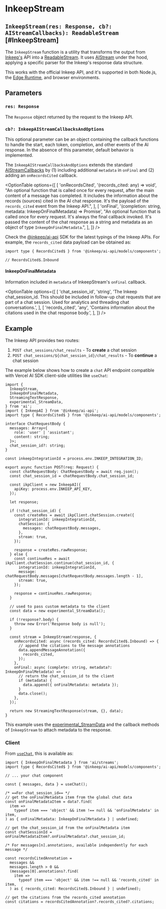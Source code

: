 
# InkeepStream

## `InkeepStream(res: Response, cb?: AIStreamCallbacks): ReadableStream` [#InkeepStream]

The `InkeepStream` function is a utility that transforms the output from [Inkeep's](https://www.inkeep.com) API into a [ReadableStream](https://developer.mozilla.org/docs/Web/API/ReadableStream). It uses [AIStream](/docs/api-reference/ai-stream) under the hood, applying a specific parser for the Inkeep's response data structure.

This works with the official Inkeep API, and it's supported in both Node.js, the [Edge Runtime](https://edge-runtime.vercel.app), and browser environments.

## Parameters

### `res: Response`

The `Response` object returned by the request to the Inkeep API.

### `cb?: InkeepAIStreamCallbacksAndOptions`

This optional parameter can be an object containing the callback functions to handle the start, each token, completion, and other events of the AI response. In the absence of this parameter, default behavior is implemented.

The `InkeepAIStreamCallbacksAndOptions` extends the standard [AIStreamCallbacks](/docs/api-reference/ai-stream#AIStreamCallbacks) by (1) including additional `metadata` in `onFinal` and (2) adding an `onRecordsCited` callback.

<OptionTable
  options={[
    [
      'onRecordsCited',
      '(records_cited: any) => void',
      "An optional function that is called once for every request, after the main content of a message has completed. It includes the information about the records (sources) cited in the AI chat response. It's the payload of the `records_cited` event from the Inkeep API.",
    ],
    [
      'onFinal',
      '(completion: string, metadata: InkeepOnFinalMetadata) => Promise<void>',
      "An optional function that is called once for every request. It's always the final callback invoked. It's passed the content of the chat response as a string and metadata as an object of type `InkeepOnFinalMetadata`.",
    ],
  ]}
/>

Check the [@inkeep/ai-api](https://github.com/inkeep/ai-api-ts) SDK for the latest typings of the Inkeep APIs. For example, the `records_cited` data payload can be obtained as:

```
import type { RecordsCited$ } from '@inkeep/ai-api/models/components';

// RecordsCited$.Inbound
```

#### InkeepOnFinalMetadata

Information included in `metadata` of InkeepStream's `onFinal` callback.

<OptionTable
  options={[
    [
      'chat_session_id',
      'string',
      'The Inkeep chat_session_id. This should be included in follow-up chat requests that are part of a chat session. Used for analytics and threading chat conversations.',
    ],
    [
      'records_cited',
      'any',
      'Contains information about the citations used in the chat response body.',
    ],
  ]}
/>

## Example

The Inkeep API provides two routes:

1. `POST chat_sessions/chat_results` - To **create** a chat session
2. `POST chat_sessions/${chat_session_id}/chat_results` - To **continue** a chat session

The example below shows how to create a `chat` API endpoint compatible with Vercel AI SDK client-side utilities like `useChat`:

```tsx filename="app/api/chat/route.ts" showLineNumbers
import {
  InkeepStream,
  InkeepOnFinalMetadata,
  StreamingTextResponse,
  experimental_StreamData,
} from 'ai';
import { InkeepAI } from '@inkeep/ai-api';
import type { RecordsCited$ } from '@inkeep/ai-api/models/components';

interface ChatRequestBody {
  messages: Array<{
    role: 'user' | 'assistant';
    content: string;
  }>;
  chat_session_id?: string;
}

const inkeepIntegrationId = process.env.INKEEP_INTEGRATION_ID;

export async function POST(req: Request) {
  const chatRequestBody: ChatRequestBody = await req.json();
  const chat_session_id = chatRequestBody.chat_session_id;

  const ikpClient = new InkeepAI({
    apiKey: process.env.INKEEP_API_KEY,
  });

  let response;

  if (!chat_session_id) {
    const createRes = await ikpClient.chatSession.create({
      integrationId: inkeepIntegrationId,
      chatSession: {
        messages: chatRequestBody.messages,
      },
      stream: true,
    });

    response = createRes.rawResponse;
  } else {
    const continueRes = await ikpClient.chatSession.continue(chat_session_id, {
      integrationId: inkeepIntegrationId,
      message: chatRequestBody.messages[chatRequestBody.messages.length - 1],
      stream: true,
    });

    response = continueRes.rawResponse;
  }

  // used to pass custom metadata to the client
  const data = new experimental_StreamData();

  if (!response?.body) {
    throw new Error('Response body is null');
  }

  const stream = InkeepStream(response, {
    onRecordsCited: async (records_cited: RecordsCited$.Inbound) => {
      // append the citations to the message annotations
      data.appendMessageAnnotation({
        records_cited,
      });
    },
    onFinal: async (complete: string, metadata?: InkeepOnFinalMetadata) => {
      // return the chat_session_id to the client
      if (metadata) {
        data.append({ onFinalMetadata: metadata });
      }
      data.close();
    },
  });

  return new StreamingTextResponse(stream, {}, data);
}
```

This example uses the [experimental_StreamData](/docs/api-reference/stream-data) and the callback methods of `InkeepStream` to attach metadata to the response.

### Client

From [`useChat`](/docs/api-reference/use-chat), this is available as:

```tsx filename="app/chat/page.tsx" showLineNumbers
import { InkeepOnFinalMetadata } from 'ai/streams';
import type { RecordsCited$ } from '@inkeep/ai-api/models/components';

// ... your chat component

const { messages, data } = useChat();

/* ==For chat_session_id== */
// get the onFinalMetadata item from the global chat data
const onFinalMetadataItem = data?.find(
  item =>
    typeof item === 'object' && item !== null && 'onFinalMetadata' in item,
) as { onFinalMetadata: InkeepOnFinalMetadata } | undefined;

// get the chat_session_id from the onFinalMetadata item
const chatSessionId = onFinalMetadataItem?.onFinalMetadata?.chat_session_id;

/* For messages[n].annotations, available independently for each message */

const recordsCitedAnnotation =
  messages &&
  messages.length > 0 &&
  (messages[0].annotations?.find(
    item =>
      typeof item === 'object' && item !== null && 'records_cited' in item,
  ) as { records_cited: RecordsCited$.Inbound } | undefined);

// get the citations from the records_cited annotation
const citations = recordsCitedAnnotation?.records_cited?.citations;
```
